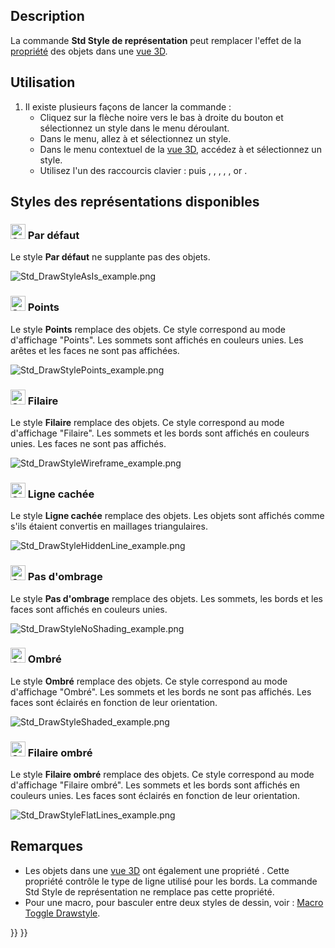 <languages/>

{{Docnav/fr
|[[Std_FreezeViews/fr|Figer l'affichage]]
|[[Std_SelBoundingBox/fr|Boîte englobante]]
|[[Std_View_Menu/fr|Menu Affichage]]
|IconL=
|IconR=Std_SelBoundingBox.svg
|IconC=Freecad.svg
}}

{{GuiCommand/fr
|Name=Std DrawStyle
|Name/fr=Std Style de représentation
|MenuLocation=Affichage → Style de représentation → ...
|Workbenches=Tous
|Shortcut={{KEY|V}} {{KEY|1}} - {{KEY|V}} {{KEY|7}}
|SeeAlso=[[Std_SelBoundingBox/fr|Std Boîte englobante]]
}}

==Description==

La commande '''Std Style de représentation''' peut remplacer l'effet de la [[Property_editor/fr|propriété]] {{PropertyView|Display Mode}} des objets dans une [[3D_view/fr|vue 3D]].

<span id="Usage"></span>
==Utilisation==

# Il existe plusieurs façons de lancer la commande :
#* Cliquez sur la flèche noire vers le bas à droite du bouton {{Button|[[Image:Std_DrawStyleAsIs.svg|16px]] [[Std_DrawStyle/fr|Style de représentation]]}} et sélectionnez un style dans le menu déroulant.
#* Dans le menu, allez à {{MenuCommand|Affichage → Style de représentation}} et sélectionnez un style.
#* Dans le menu contextuel de la [[3D_view/fr|vue 3D]], accédez à {{MenuCommand|Style de représentation}} et sélectionnez un style.
#* Utilisez l'un des raccourcis clavier : {{KEY|V}} puis {{KEY|1}}, {{KEY|2}}, {{KEY|3}}, {{KEY|4}}, {{KEY|5}}, {{KEY|6}} or {{KEY|7}}.

<span id="Available_draw_styles"></span>
== Styles des représentations disponibles ==

<span id="24px_As_is"></span>
===[[Image:Std_DrawStyleAsIs.svg|24px]] Par défaut===

Le style '''Par défaut''' ne supplante pas {{PropertyView|Display Mode}} des objets.

[[Image:Std_DrawStyleAsIs_example.png]]
{{Caption|4 objets identiques chacun avec un mode d'affichage différent (de gauche à droite: "Points", "Filaire", "Ombré" et "Filaire ombré") avec le style de représentation '''Par défaut'''}}

===[[Image:Std_DrawStylePoints.svg|24px]] Points===

Le style '''Points''' remplace {{PropertyView|Display Mode}} des objets. Ce style correspond au mode d'affichage "Points". Les sommets sont affichés en couleurs unies. Les arêtes et les faces ne sont pas affichées.

[[Image:Std_DrawStylePoints_example.png]]
{{Caption|Les mêmes objets avec le style "Points" appliqué}}

<span id="24px_Wireframe"></span>
===[[Image:Std_DrawStyleWireFrame.svg|24px]] Filaire===

Le style '''Filaire''' remplace {{PropertyView|Display Mode}} des objets. Ce style correspond au mode d'affichage "Filaire". Les sommets et les bords sont affichés en couleurs unies. Les faces ne sont pas affichés.

[[Image:Std_DrawStyleWireframe_example.png]]
{{Caption|Les mêmes objets avec le style "Filaire" appliqué}}

<span id="24px_Hidden_line"></span>
===[[Image:Std_DrawStyleHiddenLine.svg|24px]] Ligne cachée===

Le style '''Ligne cachée''' remplace {{PropertyView|Display Mode}} des objets. Les objets sont affichés comme s'ils étaient convertis en maillages triangulaires.

[[Image:Std_DrawStyleHiddenLine_example.png]]
{{Caption|Les mêmes objets avec le style "Ligne cachée" appliqué}}

<span id="24px_No_shading"></span>
===[[Image:Std_DrawStyleNoShading.svg|24px]] Pas d'ombrage===

Le style '''Pas d'ombrage''' remplace {{PropertyView|Display Mode}} des objets. Les sommets, les bords et les faces sont affichés en couleurs unies.

[[Image:Std_DrawStyleNoShading_example.png]]
{{Caption|Les mêmes objets avec le style "Pas d'ombrage" appliqué}}

<span id="24px_Shaded"></span>
===[[Image:Std_DrawStyleShaded.svg|24px]] Ombré===

Le style '''Ombré''' remplace {{PropertyView|Display Mode}} des objets. Ce style correspond au mode d'affichage "Ombré". Les sommets et les bords ne sont pas affichés. Les faces sont éclairés en fonction de leur orientation.

[[Image:Std_DrawStyleShaded_example.png]]
{{Caption|Les mêmes objets avec le style "Ombré" appliqué}}

<span id="24px_Flat_lines"></span>
===[[Image:Std_DrawStyleFlatLines.svg|24px]] Filaire ombré===

Le style '''Filaire ombré''' remplace {{PropertyView|Display Mode}} des objets. Ce style correspond au mode d'affichage "Filaire ombré". Les sommets et les bords sont affichés en couleurs unies. Les faces sont éclairés en fonction de leur orientation.

[[Image:Std_DrawStyleFlatLines_example.png]]
{{Caption|Les mêmes objets avec le style "Filaire ombré" appliqué}}

<span id="Notes"></span>
==Remarques==

* Les objets dans une [[3D_view/fr|vue 3D]] ont également une propriété {{PropertyView|Draw Style}}. Cette propriété contrôle le type de ligne utilisé pour les bords. La commande Std Style de représentation ne remplace pas cette propriété.
* Pour une macro, pour basculer entre deux styles de dessin, voir : [[Macro_Toggle_Drawstyle/fr|Macro Toggle Drawstyle]].


{{Docnav/fr
|[[Std_FreezeViews/fr|Figer l'affichage]]
|[[Std_SelBoundingBox/fr|Boîte englobante]]
|[[Std_View_Menu/fr|Menu Affichage]]
|IconL=
|IconR=Std_SelBoundingBox.svg
|IconC=Freecad.svg
}}

{{Std_Base_navi{{#translation:}}}}
{{Userdocnavi{{#translation:}}}}